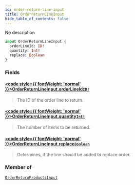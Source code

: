 ```yaml
---
id: order-return-line-input
title: OrderReturnLineInput
hide_table_of_contents: false
---
```








No description

```graphql
input OrderReturnLineInput {
  orderLineId: ID!
  quantity: Int!
  replace: Boolean
}
```


### Fields

#### [<code style={{ fontWeight: 'normal' }}>OrderReturnLineInput.<b>orderLineId</b></code>](#)<Bullet />[`ID!`](../../../developer/api-reference/scalars/id) <Badge class="secondary" text="non-null"/> <Badge class="secondary" text="scalar"/>
> The ID of the order line to return.
> 

#### [<code style={{ fontWeight: 'normal' }}>OrderReturnLineInput.<b>quantity</b></code>](#)<Bullet />[`Int!`](../../../developer/api-reference/scalars/int) <Badge class="secondary" text="non-null"/> <Badge class="secondary" text="scalar"/>
> The number of items to be returned.
> 

#### [<code style={{ fontWeight: 'normal' }}>OrderReturnLineInput.<b>replace</b></code>](#)<Bullet />[`Boolean`](../../../developer/api-reference/scalars/boolean) <Badge class="secondary" text="scalar"/>
> Determines, if the line should be added to replace order.
> 



### Member of

[`OrderReturnProductsInput`](../../../developer/api-reference/inputs/order-return-products-input)  <Badge class="secondary" text="input"/>



